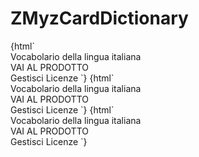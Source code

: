 
<Meta
  title="Myz/MyzCard/ZMyzCardDictionary"
  component="z-myz-card-dictionary"
/>

# ZMyzCardDictionary

<Preview>
  <Story name="card-default">
    {html`
      <z-myz-card-dictionary
        name="${text("name", "Lo Zingarelli")}"
        cover="${text(
          "cover",
          "https://staticmy.zanichelli.it/catalogo/assets/m40004.9788808194121.jpg"
        )}"
        disabled="${boolean("disabled", false)}"
        hideinfobtn="${boolean("hideinfobtn", false)}"
        flipped="${boolean("flipped", false)}"
        flipbuttonlabel="${text("flipbuttonlabel", "info")}"
      >
        <z-myz-card-footer-sections>
          <div slot="top">Vocabolario della lingua italiana</div>
          <div slot="bottom">
            <z-button variant="primary" style="width:100%;"
              >VAI AL PRODOTTO</z-button
            >
          </div>
        </z-myz-card-footer-sections>
        <z-myz-card-info
          slot="info"
          data='{"author":"Nicola Zingarelli","year":"2021","title":"Vocabolario della lingua italiana","description":"A cura di Mario Cannella, Beata Lazzarini","onlineLicense":{"expiration":"31/12/2021","installations":"1"},"offlineLicense":{"expiration":"30/06/2021","installations":"2"}}'
        >
          <z-buttond variant="tertiary" icon="gear"
            >Gestisci Licenze</z-button
          >
        </z-myz-card-info>
      </z-myz-card-dictionary>
    `}
  </Story>
  <Story name="card-flipped">
    {html`
      <z-myz-card-dictionary
        name="${text("name", "Lo Zingarelli")}"
        cover="${text(
          "cover",
          "https://staticmy.zanichelli.it/catalogo/assets/m40004.9788808194121.jpg"
        )}"
        disabled="${boolean("disabled", false)}"
        hideinfobtn="${boolean("hideinfobtn", false)}"
        flipped="${boolean("flipped", true)}"
        flipbuttonlabel="${text("flipbuttonlabel", "info")}"
      >
        <z-myz-card-footer-sections>
          <div slot="top">Vocabolario della lingua italiana</div>
          <div slot="bottom">
            <z-button variant="primary" style="width:100%;"
              >VAI AL PRODOTTO</z-button
            >
          </div>
        </z-myz-card-footer-sections>
        <z-myz-card-info
          slot="info"
          data='{"author":"Nicola Zingarelli","year":"2021","title":"Vocabolario della lingua italiana","description":"A cura di Mario Cannella, Beata Lazzarini","onlineLicense":{"expiration":"31/12/2021","installations":"1"},"offlineLicense":{"expiration":"30/06/2021","installations":"2"}}'
        >
          <z-button variant="tertiary" icon="gear">Gestisci Licenze</z-button>
        </z-myz-card-info>
      </z-myz-card-dictionary>
    `}
  </Story>
  <Story name="card-no-info-button">
    {html`
      <z-myz-card-dictionary
        name="${text("name", "Lo Zingarelli")}"
        cover="${text(
          "cover",
          "https://staticmy.zanichelli.it/catalogo/assets/m40004.9788808194121.jpg"
        )}"
        disabled="${boolean("disabled", false)}"
        hideinfobtn="${boolean("hideinfobtn", true)}"
        flipped="${boolean("flipped", false)}"
        flipbuttonlabel="${text("flipbuttonlabel", "info")}"
      >
        <z-myz-card-footer-sections>
          <div slot="top">Vocabolario della lingua italiana</div>
          <div slot="bottom">
            <z-button variant="primary" style="width:100%;"
              >VAI AL PRODOTTO</z-button
            >
          </div>
        </z-myz-card-footer-sections>
        <z-myz-card-info
          slot="info"
          data='{"author":"Nicola Zingarelli","year":"2021","title":"Vocabolario della lingua italiana","description":"A cura di Mario Cannella, Beata Lazzarini","onlineLicense":{"expiration":"31/12/2021","installations":"1"},"offlineLicense":{"expiration":"30/06/2021","installations":"2"}}'
        >
          <z-button variant="tertiary" icon="gear">Gestisci Licenze</z-button>
        </z-myz-card-info>
      </z-myz-card-dictionary>
    `}
  </Story>
</Preview>

<Props of="z-myz-card-dictionary" />
